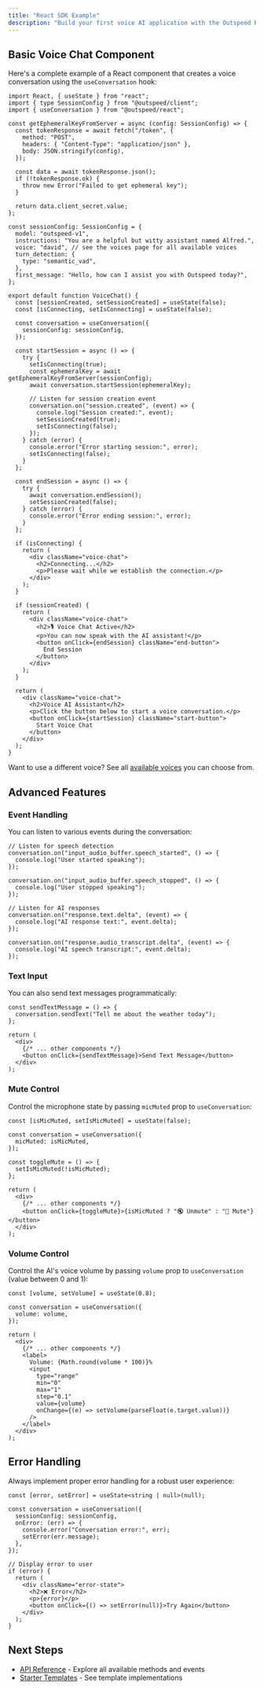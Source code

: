 ```yaml
---
title: "React SDK Example"
description: "Build your first voice AI application with the Outspeed React SDK"
---
```


## Basic Voice Chat Component

Here's a complete example of a React component that creates a voice conversation using the `useConversation` hook:

```tsx
import React, { useState } from "react";
import { type SessionConfig } from "@outspeed/client";
import { useConversation } from "@outspeed/react";

const getEphemeralKeyFromServer = async (config: SessionConfig) => {
  const tokenResponse = await fetch("/token", {
    method: "POST",
    headers: { "Content-Type": "application/json" },
    body: JSON.stringify(config),
  });

  const data = await tokenResponse.json();
  if (!tokenResponse.ok) {
    throw new Error("Failed to get ephemeral key");
  }

  return data.client_secret.value;
};

const sessionConfig: SessionConfig = {
  model: "outspeed-v1",
  instructions: "You are a helpful but witty assistant named Alfred.",
  voice: "david", // see the voices page for all available voices
  turn_detection: {
    type: "semantic_vad",
  },
  first_message: "Hello, how can I assist you with Outspeed today?",
};

export default function VoiceChat() {
  const [sessionCreated, setSessionCreated] = useState(false);
  const [isConnecting, setIsConnecting] = useState(false);

  const conversation = useConversation({
    sessionConfig: sessionConfig,
  });

  const startSession = async () => {
    try {
      setIsConnecting(true);
      const ephemeralKey = await getEphemeralKeyFromServer(sessionConfig);
      await conversation.startSession(ephemeralKey);

      // Listen for session creation event
      conversation.on("session.created", (event) => {
        console.log("Session created:", event);
        setSessionCreated(true);
        setIsConnecting(false);
      });
    } catch (error) {
      console.error("Error starting session:", error);
      setIsConnecting(false);
    }
  };

  const endSession = async () => {
    try {
      await conversation.endSession();
      setSessionCreated(false);
    } catch (error) {
      console.error("Error ending session:", error);
    }
  };

  if (isConnecting) {
    return (
      <div className="voice-chat">
        <h2>Connecting...</h2>
        <p>Please wait while we establish the connection.</p>
      </div>
    );
  }

  if (sessionCreated) {
    return (
      <div className="voice-chat">
        <h2>🎙️ Voice Chat Active</h2>
        <p>You can now speak with the AI assistant!</p>
        <button onClick={endSession} className="end-button">
          End Session
        </button>
      </div>
    );
  }

  return (
    <div className="voice-chat">
      <h2>Voice AI Assistant</h2>
      <p>Click the button below to start a voice conversation.</p>
      <button onClick={startSession} className="start-button">
        Start Voice Chat
      </button>
    </div>
  );
}
```

<Note>Want to use a different voice? See all [available voices](/features/voices) you can choose from.</Note>

## Advanced Features

### Event Handling

You can listen to various events during the conversation:

```tsx
// Listen for speech detection
conversation.on("input_audio_buffer.speech_started", () => {
  console.log("User started speaking");
});

conversation.on("input_audio_buffer.speech_stopped", () => {
  console.log("User stopped speaking");
});

// Listen for AI responses
conversation.on("response.text.delta", (event) => {
  console.log("AI response text:", event.delta);
});

conversation.on("response.audio_transcript.delta", (event) => {
  console.log("AI speech transcript:", event.delta);
});
```

### Text Input

You can also send text messages programmatically:

```tsx
const sendTextMessage = () => {
  conversation.sendText("Tell me about the weather today");
};

return (
  <div>
    {/* ... other components */}
    <button onClick={sendTextMessage}>Send Text Message</button>
  </div>
);
```

### Mute Control

Control the microphone state by passing `micMuted` prop to `useConversation`:

```tsx
const [isMicMuted, setIsMicMuted] = useState(false);

const conversation = useConversation({
  micMuted: isMicMuted,
});

const toggleMute = () => {
  setIsMicMuted(!isMicMuted);
};

return (
  <div>
    {/* ... other components */}
    <button onClick={toggleMute}>{isMicMuted ? "🔇 Unmute" : "🎤 Mute"}</button>
  </div>
);
```

### Volume Control

Control the AI's voice volume by passing `volume` prop to `useConversation` (value between 0 and 1):

```tsx
const [volume, setVolume] = useState(0.8);

const conversation = useConversation({
  volume: volume,
});

return (
  <div>
    {/* ... other components */}
    <label>
      Volume: {Math.round(volume * 100)}%
      <input
        type="range"
        min="0"
        max="1"
        step="0.1"
        value={volume}
        onChange={(e) => setVolume(parseFloat(e.target.value))}
      />
    </label>
  </div>
);
```

## Error Handling

Always implement proper error handling for a robust user experience:

```tsx
const [error, setError] = useState<string | null>(null);

const conversation = useConversation({
  sessionConfig: sessionConfig,
  onError: (err) => {
    console.error("Conversation error:", err);
    setError(err.message);
  },
});

// Display error to user
if (error) {
  return (
    <div className="error-state">
      <h2>❌ Error</h2>
      <p>{error}</p>
      <button onClick={() => setError(null)}>Try Again</button>
    </div>
  );
}
```

## Next Steps

- [API Reference](/api-spec/client) - Explore all available methods and events
- [Starter Templates](/get-started/templates) - See template implementations

